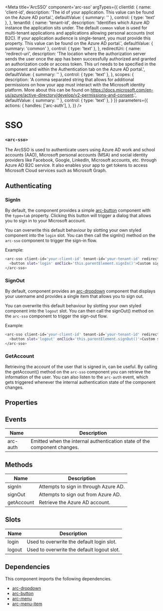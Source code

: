 
<Meta
title='ArcSSO'
component='arc-sso'
argTypes={{
    clientId: {
      name: 'client-id',
      description: 'The id of your application. This value can be found on the Azure AD portal.',
      defaultValue: { summary: '' },
      control: { type: 'text' },
    },
    tenantId: {
      name: 'tenant-id',
      description: 'Identifies which Azure AD instance the application sits under. The default `common` value is used for multi-tenant applications and applications allowing personal accounts (not B2C). If your application audience is single-tenant, you must provide this property. This value can be found on the Azure AD portal.',
      defaultValue: { summary: 'common' },
      control: { type: 'text' },
    },
    redirectUri: {
      name: 'redirect-uri',
      description: 'The location where the authorization server sends the user once the app has been successfully authorized and granted an authorization code or access token. This url needs to be specified in the component and within the Authentication tab on the Azure AD portal.',
      defaultValue: { summary: '' },
      control: { type: 'text' },
    },
    scopes: {
      description: 'A comma separated string that allows for additional permissions on how your app must interact with the Microsoft identity platform. More about this can be found on https://docs.microsoft.com/en-us/azure/active-directory/develop/v2-permissions-and-consent.',
      defaultValue: { summary: '' },
      control: { type: 'text' },
    }
}}
parameters={{
  actions: {
    handles: ['arc-auth'],
  },
}} />

# SSO
### `<arc-sso>`

The ArcSSO is used to authenticate users using Azure AD work and school accounts (AAD),
Microsoft personal accounts (MSA) and social identity providers like Facebook, Google, LinkedIn, Microsoft accounts, etc. through Azure AD B2C service.
It also enables your app to get tokens to access Microsoft Cloud services such as Microsoft Graph.

<Canvas>
  <Story name="Default" story={stories.Default} />
</Canvas>

## Authenticating
### SignIn
By default, the component provides a simple [arc-button](?path=/story/arcbutton--default) component with the `type=tab` property.
Clicking this button will trigger a dialog that allows you to sign in to your Microsoft account.

You can overwrite this default behaviour by slotting your own styled component into the `login` slot.
You can then call the signIn() method on the `arc-sso` component to trigger the sign-in flow.

Example:
```bash
<arc-sso client-id='your-client-id' tenant-id='your-tenant-id' redirect-uri='your-redirect-uri' scopes='your-comma-separated-scopes'>
  <button slot='login' onClick='this.parentElement.signIn()'>Custom signIn button</button>
</arc-sso>
```

### SignOut
By default, component provides an [arc-dropdown](?path=/story/arcdropdown--default) component
that displays your username and provides a single item that allows you to sign out.

You can overwrite this default behaviour by slotting your own styled component into the `logout` slot.
You can then call the signOut() method on the `arc-sso` component to trigger the sign-out flow.

Example:
```bash
<arc-sso client-id='your-client-id' tenant-id='your-tenant-id' redirect-uri='your-redirect-uri' scopes='your-comma-separated-scopes'>
  <button slot='logout' onClick='this.parentElement.signOut()'>Custom signOut button</button>
</arc-sso>
```

### GetAccount
Retrieving the account of the user that is signed in, can be useful.
By calling the getAccount() method on the `arc-sso` component you can retrieve the information of the user.
You can also listen to the `arc-auth` event, which gets triggered whenever the internal authentication state of the component changes.

## Properties
<ArgsTable story="Default" />

## Events

| Name         | Description                                                              |
|--------------|--------------------------------------------------------------------------|
| arc-auth     | Emitted when the internal authentication state of the component changes. |

## Methods

| Name            | Description                                            |
|-----------------|--------------------------------------------------------|
| signIn          | Attempts to sign in through Azure AD.                  |
| signOut         | Attempts to sign out from Azure AD.                    |
| getAccount      | Retrieve the Azure AD account.                         |

## Slots

| Name         | Description                                               |
|--------------|-----------------------------------------------------------|
| login        | Used to overwrite the default login slot.                 |
| logout       | Used to overwrite the default logout slot.                |

## Dependencies

This component imports the following dependencies.
* [arc-dropdown](?path=/story/arcdropdown--default)
* [arc-button](?path=/story/arcbutton--default)
* [arc-menu](?path=/story/arcmenu--default)
* [arc-menu-item](?path=/story/arcmenuitem--default)
